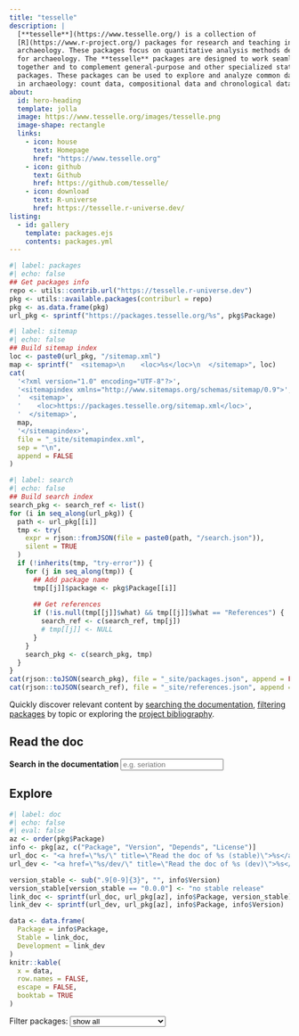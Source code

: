 ```yaml
---
title: "tesselle"
description: |
  [**tesselle**](https://www.tesselle.org/) is a collection of 
  [R](https://www.r-project.org/) packages for research and teaching in 
  archaeology. These packages focus on quantitative analysis methods developed 
  for archaeology. The **tesselle** packages are designed to work seamlessly 
  together and to complement general-purpose and other specialized statistical 
  packages. These packages can be used to explore and analyze common data types 
  in archaeology: count data, compositional data and chronological data.
about:
  id: hero-heading
  template: jolla
  image: https://www.tesselle.org/images/tesselle.png
  image-shape: rectangle
  links:
    - icon: house
      text: Homepage
      href: "https://www.tesselle.org"
    - icon: github
      text: Github
      href: https://github.com/tesselle/
    - icon: download
      text: R-universe
      href: https://tesselle.r-universe.dev/
listing:
  - id: gallery
    template: packages.ejs
    contents: packages.yml
---
```


```r
#| label: packages 
#| echo: false
## Get packages info
repo <- utils::contrib.url("https://tesselle.r-universe.dev")
pkg <- utils::available.packages(contriburl = repo)
pkg <- as.data.frame(pkg)
url_pkg <- sprintf("https://packages.tesselle.org/%s", pkg$Package)
```

```r
#| label: sitemap 
#| echo: false
## Build sitemap index
loc <- paste0(url_pkg, "/sitemap.xml")
map <- sprintf("  <sitemap>\n    <loc>%s</loc>\n  </sitemap>", loc)
cat(
  '<?xml version="1.0" encoding="UTF-8"?>',
  '<sitemapindex xmlns="http://www.sitemaps.org/schemas/sitemap/0.9">',
  '  <sitemap>',
  '    <loc>https://packages.tesselle.org/sitemap.xml</loc>',
  '  </sitemap>',
  map,
  '</sitemapindex>',
  file = "_site/sitemapindex.xml",
  sep = "\n",
  append = FALSE
)
```

```r
#| label: search 
#| echo: false
## Build search index
search_pkg <- search_ref <- list()
for (i in seq_along(url_pkg)) {
  path <- url_pkg[[i]]
  tmp <- try(
    expr = rjson::fromJSON(file = paste0(path, "/search.json")), 
    silent = TRUE
  )
  if (!inherits(tmp, "try-error")) {
    for (j in seq_along(tmp)) {
      ## Add package name
      tmp[[j]]$package <- pkg$Package[[i]]
      
      ## Get references
      if (!is.null(tmp[[j]]$what) && tmp[[j]]$what == "References") {
        search_ref <- c(search_ref, tmp[j])
        # tmp[[j]] <- NULL 
      }
    }
    search_pkg <- c(search_pkg, tmp)
  }
}
cat(rjson::toJSON(search_pkg), file = "_site/packages.json", append = FALSE)
cat(rjson::toJSON(search_ref), file = "_site/references.json", append = FALSE)
```

:::{#hero-heading}
:::

::: {.callout-note appearance="minimal"}
Quickly discover relevant content by [searching the documentation](#sec-doc), [filtering packages](#sec-packages) by topic or exploring the [project bibliography](https://www.zotero.org/groups/2894473/tesselle/library). 
:::

## Read the doc {#sec-doc}

<form role="search">
<div class="form-group">
<label for="search-packages"><strong>Search in the documentation</strong></label>
<input type="search" class="form-control" aria-label="Search for..." name="search-packages" data-search-index="/packages.json" id="search-packages" placeholder="e.g. seriation" autocomplete="off">
</div>
</form>

## Explore {#sec-packages}

```r
#| label: doc 
#| echo: false
#| eval: false
az <- order(pkg$Package)
info <- pkg[az, c("Package", "Version", "Depends", "License")]
url_doc <- "<a href=\"%s/\" title=\"Read the doc of %s (stable)\">%s</a>"
url_dev <- "<a href=\"%s/dev/\" title=\"Read the doc of %s (dev)\">%s</a>"

version_stable <- sub(".9[0-9]{3}", "", info$Version)
version_stable[version_stable == "0.0.0"] <- "no stable release"
link_doc <- sprintf(url_doc, url_pkg[az], info$Package, version_stable)
link_dev <- sprintf(url_dev, url_pkg[az], info$Package, info$Version)

data <- data.frame(
  Package = info$Package,
  Stable = link_doc,
  Development = link_dev
)
knitr::kable(
  x = data,
  row.names = FALSE,
  escape = FALSE,
  booktab = TRUE
)
```

```{=html}
<style>
.grid-sizer, .grid-item { 
  width: 100%;
  margin: 5px auto;
}
@media only screen and (min-width: 600px) {
  .grid-sizer, .grid-item { 
    width: 47%;
    margin: 5px auto;
  }
}
@media only screen and (min-width: 768px) {
  .grid-sizer, .grid-item { 
    width: 30%;
    margin: 5px auto;
  }
}
</style>

<label for="isotope-select-filter" class="form-label">Filter packages:</label>
<select id="isotope-select-filter" class="form-select btn-outline-secondary filters-select">
  <option value="*" selected>show all</option>
  <option value=".count-data">count data</option>
  <option value=".compositional-data">compositionnal data</option>
  <option value=".chronological-data">chronological data</option>
  <option value=".multivariate-data">multivariate data analysis</option>
  <option value=".signal-processing">signal processing</option>
  <option value=".data-visualization">data visualization</option>
</select>
```

::: {.column-page}

::: {#gallery}
:::

:::

```{=html}
<script>
// init Isotope
var $grid = $('.grid').isotope({
  // options
  sortBy: 'random',
  itemSelector: '.card',
  percentPosition: true,
  masonry: {
    // use outer width of grid-sizer for columnWidth
    columnWidth: '.grid-sizer'
  }
});

// layout Isotope after each image loads
$grid.imagesLoaded().progress( function() {
  $grid.isotope('layout');
});

$('.filters-select').on( 'change', function() {
  // get filter value from option value
  var filterValue = this.value;
  $grid.isotope({ filter: filterValue });
});
</script>
```
